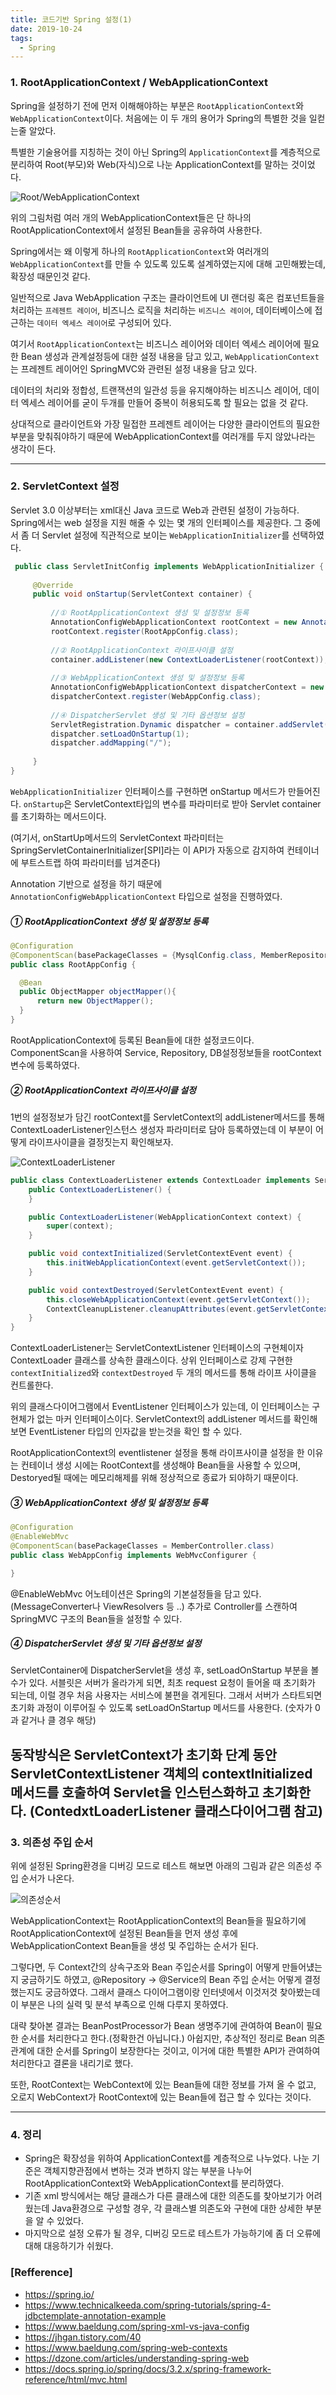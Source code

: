 ```yaml
---
title: 코드기반 Spring 설정(1)
date: 2019-10-24
tags:
  - Spring
---  
```

### 1. RootApplicationContext / WebApplicationContext
 Spring을 설정하기 전에 먼저 이해해야하는 부분은 `RootApplicationContext`와 
`WebApplicationContext`이다. 
처음에는 이 두 개의 용어가 Spring의 특별한 것을 일컫는줄 알았다. 

특별한 기술용어를 지칭하는 것이 아닌 Spring의 `ApplicationContext`를 계층적으로 
분리하여 Root(부모)와 Web(자식)으로 나눈 ApplicationContext를 말하는 것이었다.  

![Root/WebApplicationContext](../withoutXmlSetupSpring/springWithoutXml01.png)


 위의 그림처럼 여러 개의 WebApplicationContext들은 단 하나의 RootApplicationContext에서 
 설정된 Bean들을 공유하여 사용한다. 
 
 Spring에서는 왜 이렇게 하나의 `RootApplicationContext`와 여러개의 `WebApplicationContext`를 만들 수 있도록
 있도록 설계하였는지에 대해 고민해봤는데, 확장성 때문인것 같다.

 일반적으로 Java WebApplication 구조는 클라이언트에 UI 랜더링 혹은 컴포넌트들을 처리하는 `프레젠트 레이어`, 
 비즈니스 로직을 처리하는 `비즈니스 레이어`, 데이터베이스에 접근하는 `데이터 엑세스 레이어`로 구성되어 있다. 
 
 여기서 `RootApplicationContext`는 비즈니스 레이어와 데이터 엑세스 레이어에 필요한 
 Bean 생성과 관계설정등에 대한 설정 내용을 담고 있고, `WebApplicationContext`는 프레젠트 레이어인 SpringMVC와 관련된 설정 내용을 담고 있다.

 데이터의 처리와 정합성, 트랜잭션의 일관성 등을 유지해야하는 비즈니스 레이어, 데이터 엑세스 레이어를 
 굳이 두개를 만들어 중복이 허용되도록 할 필요는 없을 것 같다. 

 상대적으로 클라이언트와 가장 밀접한 프레젠트 레이어는 다양한 클라이언트의 필요한 부분을 맞춰줘야하기 
 때문에 WebApplicationContext를 여러개를 두지 않았나라는 생각이 든다.

---

### 2. ServletContext 설정 
Servlet 3.0 이상부터는 xml대신 Java 코드로 Web과 관련된 설정이 가능하다.
Spring에서는 web 설정을 지원 해줄 수 있는 몇 개의 인터페이스를 제공한다. 
그 중에서 좀 더 Servlet 설정에 직관적으로 보이는 `WebApplicationInitializer`를 선택하였다.
 

```java
 public class ServletInitConfig implements WebApplicationInitializer {
 
     @Override
     public void onStartup(ServletContext container) {
 
         //① RootApplicationContext 생성 및 설정정보 등록
         AnnotationConfigWebApplicationContext rootContext = new AnnotationConfigWebApplicationContext();
         rootContext.register(RootAppConfig.class);
 
         //② RootApplicationContext 라이프사이클 설정
         container.addListener(new ContextLoaderListener(rootContext));
 
         //③ WebApplicationContext 생성 및 설정정보 등록
         AnnotationConfigWebApplicationContext dispatcherContext = new AnnotationConfigWebApplicationContext();
         dispatcherContext.register(WebAppConfig.class);
 
         //④ DispatcherServlet 생성 및 기타 옵션정보 설정
         ServletRegistration.Dynamic dispatcher = container.addServlet("dispatcher", new DispatcherServlet(dispatcherContext));
         dispatcher.setLoadOnStartup(1);
         dispatcher.addMapping("/");
        
     }
}
```
 `WebApplicationInitializer` 인터페이스를 구현하면 onStartup 메서드가 만들어진다. `onStartup`은 
 ServletContext타입의 변수를 파라미터로 받아 Servlet container를 초기화하는 메서드이다.
 
 (여기서, onStartUp메서드의 ServletContext 파라미터는 SpringServletContainerInitializer[SPI]라는 이 API가 자동으로 감지하여
  컨테이너에 부트스트랩 하여 파라미터를 넘겨준다)

Annotation 기반으로 설정을 하기 때문에 `AnnotationConfigWebApplicationContext` 타입으로 설정을 진행하였다.


##### ① RootApplicationContext 생성 및 설정정보 등록  

~~~java
@Configuration
@ComponentScan(basePackageClasses = {MysqlConfig.class, MemberRepository.class, MemberService.class})
public class RootAppConfig {

  @Bean
  public ObjectMapper objectMapper(){
      return new ObjectMapper();
  }
}
~~~

 RootApplicationContext에 등록된 Bean들에 대한 설정코드이다. 
 ComponentScan을 사용하여 Service, Repository, DB설정정보들을 rootContext 변수에 등록하였다.


##### ② RootApplicationContext 라이프사이클 설정  

 1번의 설정정보가 담긴 rootContext를 ServletContext의 addListener메서드를 통해 ContextLoaderListener인스턴스 생성자 
 파라미터로 담아 등록하였는데 이 부분이 어떻게 라이프사이클을 결정짓는지 확인해보자.

![ContextLoaderListener](../withoutXmlSetupSpring/ContextLoaderListener.png)

~~~java
public class ContextLoaderListener extends ContextLoader implements ServletContextListener {
    public ContextLoaderListener() {
    }

    public ContextLoaderListener(WebApplicationContext context) {
        super(context);
    }

    public void contextInitialized(ServletContextEvent event) {
        this.initWebApplicationContext(event.getServletContext());
    }

    public void contextDestroyed(ServletContextEvent event) {
        this.closeWebApplicationContext(event.getServletContext());
        ContextCleanupListener.cleanupAttributes(event.getServletContext());
    }
} 
~~~

ContextLoaderListener는 ServletContextListener 인터페이스의 구현체이자 ContextLoader 클래스를 상속한 클래스이다.
상위 인터페이스로 강제 구현한 `contextInitialized`와 `contextDestroyed` 두 개의 메서드를 통해 라이프 사이클을 컨트롤한다.

위의 클래스다이어그램에서 EventListener 인터페이스가 있는데, 이 인터페이스는 구현체가 없는 마커 인터페이스이다. 
ServletContext의 addListener 메서드를 확인해보면 EventListener 타입의 인자값을 받는것을 확인 할 수 있다.

RootApplicationContext의 eventlistener 설정을 통해 라이프사이클 설정을 한 이유는 컨테이너 생성 시에는 
RootContext를 생성해야 Bean들을 사용할 수 있으며, Destoryed될 때에는 메모리해제를 위해 정상적으로 종료가 되야하기 때문이다.


##### ③ WebApplicationContext 생성 및 설정정보 등록
~~~java
@Configuration
@EnableWebMvc
@ComponentScan(basePackageClasses = MemberController.class)
public class WebAppConfig implements WebMvcConfigurer {

}
~~~
@EnableWebMvc 어노테이션은 Spring의 기본설정들을 담고 있다. (MessageConverter나 ViewResolvers 등 ..) 
추가로 Controller를 스캔하여 SpringMVC 구조의 Bean들을 설정할 수 있다.

##### ④ DispatcherServlet 생성 및 기타 옵션정보 설정

 ServletContainer에 DispatcherServlet을 생성 후, setLoadOnStartup 부분을 볼 수가 있다. 
 서블릿은 서버가 올라가게 되면, 최초 request 요청이 들어올 때 초기화가 되는데, 이럴 경우 처음 사용자는 서비스에 불편을 겪게된다. 
 그래서 서버가 스타트되면 초기화 과정이 이루어질 수 있도록 setLoadOnStartup 메서드를 사용한다. (숫자가 0과 같거나 클 경우 해당)

 
동작방식은 ServletContext가 초기화 단계 동안 ServletContextListener 객체의 contextInitialized 메서드를 호출하여
Servlet을 인스턴스화하고 초기화한다. (ContedxtLoaderListener 클래스다이어그램 참고)
---  

### 3. 의존성 주입 순서

위에 설정된 Spring환경을 디버깅 모드로 테스트 해보면 아래의 그림과 같은 의존성 주입 순서가 나온다.

![의존성순서](../withoutXmlSetupSpring/DependencyOrder.png)

WebApplicationContext는 RootApplicationContext의 Bean들을 필요하기에 RootApplicationContext에 설정된 Bean들을 
먼저 생성 후에 WebApplicationContext Bean들을 생성 및 주입하는 순서가 된다.

그렇다면, 두 Context간의 상속구조와 Bean 주입순서를 Spring이 어떻게 만들어넀는지 궁금하기도 하였고, @Repository -> @Service의 Bean 주입 순서는 어떻게 결정했는지도 궁금하였다. 그래서 클래스 다이어그램이랑 인터넷에서 이것저것 찾아봤는데 이 부분은 나의 실력 및 분석 부족으로 인해 다루지 못하였다.

 대략 찾아본 결과는 BeanPostProcessor가 Bean 생명주기에 관여하여 Bean이 필요한 순서를 처리한다고 한다.(정확한건 아닙니다.) 아쉽지만, 추상적인 정리로 Bean 의존관계에 대한 순서를 Spring이 보장한다는 것이고, 이거에 대한 특별한 API가 관여하여 처리한다고 결론을  내리기로 했다.

또한, RootContext는 WebContext에 있는 Bean들에 대한 정보를 가져 올 수 없고, 오로지 WebContext가 RootContext에 있는 Bean들에 접근 할 수 있다는 것이다.

---
### 4. 정리
- Spring은 확장성을 위하여 ApplicationContext를 계층적으로 나누었다. 나눈 기준은 객체지향관점에서 변하는 것과 변하지 않는 
  부분을 나누어 RootApplicationContext와 WebApplicationContext를 분리하였다.
- 기존 xml 방식에서는 해당 클래스가 다른 클래스에 대한 의존도를 찾아보기가 어려웠는데 Java환경으로 구성할 경우, 
  각 클래스별 의존도와 구현에 대한 상세한 부분을 알 수 있었다.
- 마지막으로 설정 오류가 될 경우, 디버깅 모드로 테스트가 가능하기에 좀 더 오류에 대해 대응하기가 쉬웠다.
### [Refference]
- https://spring.io/
- https://www.technicalkeeda.com/spring-tutorials/spring-4-jdbctemplate-annotation-example
- https://www.baeldung.com/spring-xml-vs-java-config
- https://jhgan.tistory.com/40
- https://www.baeldung.com/spring-web-contexts
- https://dzone.com/articles/understanding-spring-web
- https://docs.spring.io/spring/docs/3.2.x/spring-framework-reference/html/mvc.html
